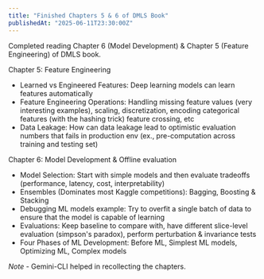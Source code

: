 ```yaml
---
title: "Finished Chapters 5 & 6 of DMLS Book"
publishedAt: "2025-06-11T23:30:00Z"
---
```


Completed reading Chapter 6 (Model Development) & Chapter 5 (Feature Engineering) of DMLS book.

Chapter 5: Feature Engineering
- Learned vs Engineered Features: Deep learning models can learn features automatically
- Feature Engineering Operations: Handling missing feature values (very interesting examples), scaling, discretization, encoding categorical features (with the hashing trick)
feature crossing, etc
- Data Leakage: How can data leakage lead to optimistic evaluation numbers that fails in production env (ex., pre-computation across training and testing set)

Chapter 6: Model Development & Offline evaluation
- Model Selection: Start with simple models and then evaluate tradeoffs (performance, latency, cost, interpretability)
- Ensembles (Dominates most Kaggle competitions): Bagging, Boosting & Stacking
- Debugging ML models example: Try to overfit a single batch of data to ensure that the model is capable of learning
- Evaluations: Keep baseline to compare with, have different slice-level evaluation (simpson's paradox), perform perturbation & invariance tests
- Four Phases of ML Development: Before ML, Simplest ML models, Optimizing ML, Complex models

*Note* - Gemini-CLI helped in recollecting the chapters.
